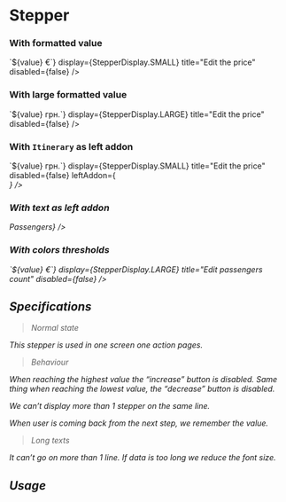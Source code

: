 

<Meta title="Widgets/Stepper" />

# **Stepper**

<Canvas>
  <Story name="Default">
    <Stepper
      name="stepper1"
      min={Number.MIN_SAFE_INTEGER}
      max={Number.MAX_SAFE_INTEGER}
      step={2}
      value={5}
      increaseLabel="Increment"
      decreaseLabel="Decrement"
      display={StepperDisplay.SMALL}
      title="Number of seats"
      disabled={false}
    />
  </Story>
</Canvas>

### With formatted value

<Canvas>
  <Story name="with formatted value">
    <Stepper
      name="stepper2"
      min={0}
      max={10}
      step={2}
      value={5}
      increaseLabel="Increment"
      decreaseLabel="Decrement"
      format={value => `${value} €`}
      display={StepperDisplay.SMALL}
      title="Edit the price"
      disabled={false}
    />
  </Story>
</Canvas>

### With large formatted value

<Canvas>
  <Story name="with large formatted value">
    <Stepper
      name="stepper3"
      min={0}
      max={99999}
      step={100}
      value={8400}
      increaseLabel="Increment"
      decreaseLabel="Decrement"
      format={value => `${value} грн.`}
      display={StepperDisplay.LARGE}
      title="Edit the price"
      disabled={false}
    />
  </Story>
</Canvas>

### With `Itinerary` as left addon

<Canvas>
  <Story name="with itinerary leftAddon">
    <Stepper
      name="stepper4"
      min={0}
      max={99999}
      step={100}
      value={8400}
      increaseLabel="Increment"
      decreaseLabel="Decrement"
      format={value => `${value} грн.`}
      display={StepperDisplay.SMALL}
      title="Edit the price"
      disabled={false}
      leftAddon={<Itinerary small><Address label="Paris" /><Address label="Nantes" /></Itinerary>}
    />
  </Story>
</Canvas>

### With text as left addon

<Canvas>
  <Story name="with text leftAddon">
    <Stepper
      name="stepper5"
      min={1}
      max={8}
      step={1}
      value={3}
      increaseLabel="Increment"
      decreaseLabel="Decrement"
      display={StepperDisplay.SMALL}
      title="Edit passengers count"
      disabled={false}
      leftAddon={<TextTitle>Passengers</TextTitle>}
    />
  </Story>
</Canvas>

### With colors thresholds

<Canvas>
  <Story name="with price thresholds">
    <Stepper
      name="stepper6"
      min={1}
      max={8}
      threshold={{ medium: 5, high: 7 }}
      step={1}
      value={3}
      increaseLabel="Increment"
      decreaseLabel="Decrement"
      format={value => `${value} €`}
      display={StepperDisplay.LARGE}
      title="Edit passengers count"
      disabled={false}
    />
  </Story>
</Canvas>

## Specifications

> Normal state

This stepper is used in one screen one action pages.

> Behaviour

When reaching the highest value the “increase” button is disabled. Same thing when reaching the lowest value, the “decrease” button is disabled.

We can’t display more than 1 stepper on the same line.

When user is coming back from the next step, we remember the value.

> Long texts

It can’t go on more than 1 line. If data is too long we reduce the font size.

## Usage

```jsx
import { Stepper } from '@blablacar/ui-library/build/stepper'

<Stepper
  name="price"
  min={1}
  max={100}
  step={2}
  value={5}
  increaseLabel="Increment"
  decreaseLabel="Decrement"
  format={value => `${value} €`}
  onChange={onChange}
  display={StepperDisplay.SMALL}
  title="Edit the price"
/>
```

<ArgsTable of={Stepper} />

